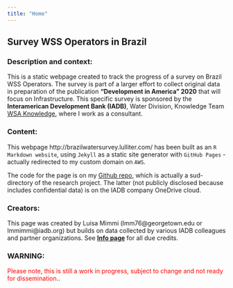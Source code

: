 ```yaml
---
title: "Home"
---
```


## Survey WSS Operators in Brazil


### Description and context: 
This is a static webpage created to track the progress of a survey on Brazil WSS Operators. The survey is part of a larger effort to collect original data in preparation of the publication **"Development in America" 2020** that will focus on Infrastructure. This specific survey is sponsored by the **Interamerican Development Bank (IADB)**, Water Division, Knowledge Team  [WSA Knowledge](https://idbg.sharepoint.com/sites/WSAknowledge), where I work as a consultant. 

### Content: 
This webpage http://brazilwatersurvey.lulliter.com/ has been built as an `R Markdown website`, using `Jekyll` as a static site generator with `GitHub Pages` - actually redirected to my custom domain on `AWS`. 

The code for the page is on my [Github repo](https://github.com/Lulliter/BrazilWaterSurvey), which is actually a sud-directory of the research project. The latter (not publicly disclosed because includes confidential data) is on the IADB company OneDrive cloud. 	

### Creators: 
This page was created by Luisa Mimmi (lmm76@georgetown.edu or lmmimmi@iadb.org) but builds on data collected by various IADB colleagues and partner organizations. See [**Info page**](http://brazilwatersurvey.lulliter.com/info.html) for all due credits. 

### WARNING: 
<span style="color:red">Please note, this is still a work in progress, subject to change and not ready for dissemination.</span>.
